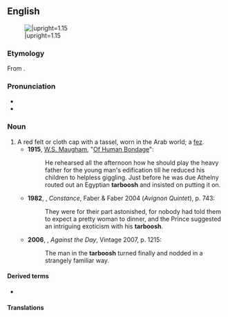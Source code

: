 ==English==
{{Wikipedia}}
[[File:Kofia mtarbosh.jpg|thumb|right|{{lang|en|A tarboosh.}}|upright=1.15]]

===Etymology===
From {{bor|en|ar|طَرْبُوش|}}.

===Pronunciation===
* {{IPA|en|/tɑːˈbuːʃ/}}
* {{rhymes|en|uːʃ}}

===Noun===
{{en-noun|es}}

# A red felt or cloth cap with a tassel, worn in the Arab world; a [[fez]].
#* '''1915''', [[w:W. Somerset Maugham|W.S. Maugham]], "[[s:Of Human Bondage/Chapter CXV|Of Human Bondage]]":
#*: He rehearsed all the afternoon how he should play the heavy father for the young man's edification till he reduced his children to helpless giggling. Just before he was due Athelny routed out an Egyptian '''tarboosh''' and insisted on putting it on.
#* '''1982''', {{w|Lawrence Durrell}}, ''Constance'', Faber & Faber 2004 (''Avignon Quintet''), p. 743:
#*: They were for their part astonished, for nobody had told them to expect a pretty woman to dinner, and the Prince suggested an intriguing exoticism with his '''tarboosh'''.
#* '''2006''', {{w|Thomas Pynchon}}, ''Against the Day'', Vintage 2007, p. 1215:
#*: The man in the '''tarboosh''' turned finally and nodded in a strangely familiar way.

====Derived terms====
* {{l|en|tarbooshed}}

====Translations====
{{trans-see|fez}}

{{topics|en|Headwear}}